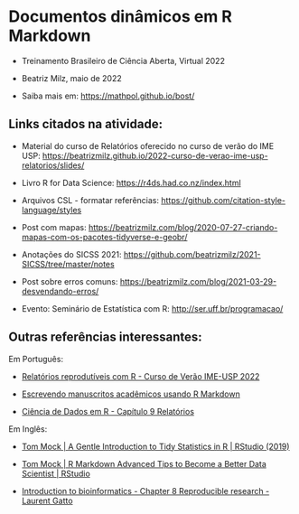# Documentos dinâmicos em R Markdown

- Treinamento Brasileiro de Ciência Aberta, Virtual 2022

- Beatriz Milz, maio de 2022

- Saiba mais em: <https://mathpol.github.io/bost/>


## Links citados na atividade:

- Material do curso de Relatórios oferecido no curso de verão do IME USP: <https://beatrizmilz.github.io/2022-curso-de-verao-ime-usp-relatorios/slides/>

- Livro R for Data Science: <https://r4ds.had.co.nz/index.html>

- Arquivos CSL - formatar referências:  <https://github.com/citation-style-language/styles>

- Post com mapas: <https://beatrizmilz.com/blog/2020-07-27-criando-mapas-com-os-pacotes-tidyverse-e-geobr/>

- Anotações do SICSS 2021: <https://github.com/beatrizmilz/2021-SICSS/tree/master/notes>

- Post sobre erros comuns: <https://beatrizmilz.com/blog/2021-03-29-desvendando-erros/>

- Evento: Seminário de Estatística com R: <http://ser.uff.br/programacao/>


## Outras referências interessantes:

Em Português:

-   [Relatórios reprodutíveis com R - Curso de Verão IME-USP 2022](https://beatrizmilz.github.io/2022-curso-de-verao-ime-usp-relatorios/slides/#1)

-   [Escrevendo manuscritos acadêmicos usando R Markdown](https://www.youtube.com/watch?v=Cxrc87AH2WM&list=PL9-E3cL2KgKmhrk9rba786DTMvnPh9fJD&index=1)

-   [Ciência de Dados em R - Capítulo 9 Relatórios](https://livro.curso-r.com/9-relatorios.html)

Em Inglês:

-   [Tom Mock \| A Gentle Introduction to Tidy Statistics in R \| RStudio (2019)](https://youtu.be/wfMAaXWHGog)

-   [Tom Mock \| R Markdown Advanced Tips to Become a Better Data Scientist \| RStudio](https://youtu.be/WkF7nqEYF1E)

-   [Introduction to bioinformatics - Chapter 8 Reproducible research - Laurent Gatto](https://uclouvain-cbio.github.io/WSBIM1207/sec-rr.html)
